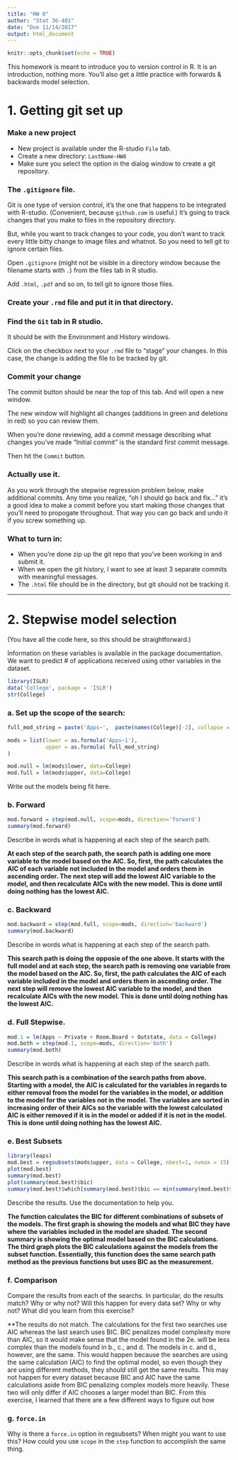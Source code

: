 ```yaml
---
title: "HW 8"
author: "Stat 36-401"
date: "Due 11/14/2017"
output: html_document
---
```


```r
knitr::opts_chunk$set(echo = TRUE)
```

This homework is meant to introduce you to version control in R. It is an introduction, nothing more. You'll also get a little practice with forwards & backwards model selection. 


# 1. Getting git set up
### Make a new project

  * New project is available under the R-studio `File` tab. 
  * Create a new directory: `LastName-HW8` 
  * Make sure you select the option in the dialog window to create a git repository. 
  
### The `.gitignore` file. 

Git is one type of version control, it's the one that happens to be integrated with R-studio. (Convenient, because `github.com` is useful.) It's going to track changes that you make to files in the repository directory. 

But, while you want to track changes to your code, you don't want to track every little bitty change to image files and whatnot. So you need to tell git to ignore certain files. 

Open `.gitignore` (might not be visible in a directory window because the filename starts with `.`) from the files tab in R studio. 

Add `.html`, `.pdf` and so on, to tell git to ignore those files. 

### Create your `.rmd` file and put it in that directory. 

### Find the `Git` tab in R studio. 
It should be with the Environment and History windows. 

Click on the checkbox next to your `.rmd` file to "stage" your changes. In this case, the change is adding the file to be tracked by git.  

### Commit your change
The commit button should be near the top of this tab. And will open a new window. 

The new window will highlight all changes (additions in green and deletions in red) so you can review them. 

When you're done reviewing, add a commit message describing what changes you've made "Initial commit" is the standard first commit message. 

Then hit the `Commit` button. 

### Actually use it. 
As you work through the stepwise regression problem below, make additional commits. 
Any time you realize, "oh I should go back and fix..." it's a good idea to make a commit before you start making those changes that you'll need to propogate throughout. That way you can go back and undo it if you screw something up. 

### What to turn in:

  * When you're done zip up the git repo that you've been working in and submit it. 
  * When we open the git history, I want to see at least 3 separate commits with meaningful messages. 
  * The `.html` file should be in the directory, but git should not be tracking it. 
  
*****************************
# 2. Stepwise model selection
(You have all the code here, so this should be straightforward.)

Information on these variables is available in the package documentation. We want to predict # of applications received using other variables in the dataset. 
```r
library(ISLR)
data('College', package = 'ISLR')
str(College)
```


### a. Set up the scope of the search:
```r
full_mod_string = paste('Apps~',  paste(names(College)[-2], collapse = ' + '), collapse = '')

mods = list(lower = as.formula('Apps~1'),
            upper = as.formula( full_mod_string)
)

mod.null = lm(mods$lower, data=College)
mod.full = lm(mods$upper, data=College)
```

Write out the models being fit here. 


### b. Forward
```r
mod.forward = step(mod.null, scope=mods, direction='forward')
summary(mod.forward)
```
Describe in words what is happening at each step of the search path. 

**At each step of the search path, the search path is adding one more variable to the model based on the AIC. So, first, the path calculates the AIC of each variable not included in the model and orders them in ascending order. The next step will add the lowest AIC variable to the model, and then recalculate AICs with the new model. This is done until doing nothing has the lowest AIC.**

### c. Backward
```r
mod.backward = step(mod.full, scope=mods, direction='backward')
summary(mod.backward)
```
Describe in words what is happening at each step of the search path. 

**This search path is doing the opposie of the one above. It starts with the full model and at each step, the search path is removing one variable from the model based on the AIC. So, first, the path calculates the AIC of each variable included in the model and orders them in ascending order. The next step will remove the lowest AIC variable to the model, and then recalculate AICs with the new model. This is done until doing nothing has the lowest AIC.**


### d. Full Stepwise. 
```r
mod.1 = lm(Apps ~ Private + Room.Board + Outstate, data = College)
mod.both = step(mod.1, scope=mods, direction='both')
summary(mod.both)
```
Describe in words what is happening at each step of the search path. 

**This search path is a combination of the search paths from above. Starting with a model, the AIC is calculated for the variables in regards to either removal from the model for the variables in the model, or addition to the model for the variables not in the model. The variables are sorted in increasing order of their AICs so the variable with the lowest calculated AIC is either removed if it is in the model or added if it is not in the model. This is done until doing nothing has the lowest AIC.**



### e. Best Subsets
```r
library(leaps)
mod.best = regsubsets(mods$upper, data = College, nbest=1, nvmax = 15) 
plot(mod.best)
summary(mod.best)
plot(summary(mod.best)$bic)
summary(mod.best)$which[summary(mod.best)$bic == min(summary(mod.best)$bic), ]
```
Describe the results. Use the documentation to help you. 

**The function calculates the BIC for different combinations of subsets of the models. The first graph is showing the models and what BIC they have where the variables included in the model are shaded. The second summary is showing the optimal model based on the BIC calculations. The third graph plots the BIC calculations against the models from the subset function. Essentially, this function does the same search path method as the previous functions but uses BIC as the measurement.**


### f. Comparison
Compare the results from each of the searchs. In particular, do the results match? Why or why not? Will this happen for every data set? Why or why not? What did you learn from this exercise? 

**The results do not match. The calculations for the first two searches use AIC whereas the last search uses BIC. BIC penalizes model complexity more than AIC, so it would make sense that the model found in the 2e. will be less complex than the models found in b., c., and d. The models in c. and d., however, are the same. This would happen because the searches are using the same calculation (AIC) to find the optimal model, so even though they are using different methods, they should still get the same results. This may not happen for every dataset because BIC and AIC have the same calculations aside from BIC penalizing complex models more heavily. These two will only differ if AIC chooses a larger model than BIC. From this exercise, I learned that there are a few different ways to figure out how 


### g. `force.in`
Why is there a `force.in` option in regsubsets? When might you want to use this? How could you use `scope` in the `step` function to accomplish the same thing. 





